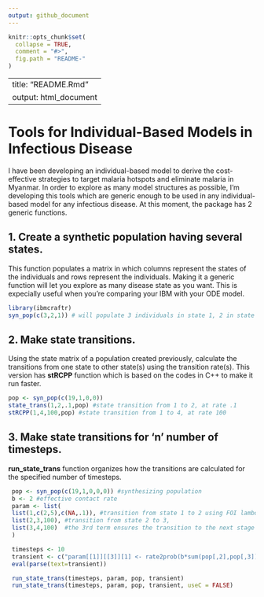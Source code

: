 ```yaml
---
output: github_document
---
```



```r
knitr::opts_chunk$set(
  collapse = TRUE,
  comment = "#>",
  fig.path = "README-"
)
```
---
title: "README.Rmd"
output: html_document
---
# Tools for Individual-Based Models in Infectious Disease

  I have been developing an individual-based model to derive the cost-effective
  strategies to target malaria hotspots and eliminate malaria in Myanmar. In order
  to explore as many model structures as possible, I'm developing this tools which
  are generic enough to be used in any individual-based model for any infectious disease.
  At this moment, the package has 2 generic functions.
  
## 1. Create a synthetic population having several states.
  This function populates a matrix in which columns represent the states of the 
  individuals and rows represent the individuals. Making it a generic function
  will let you explore as many disease state as you want. This is expecially 
  useful when you're comparing your IBM with your ODE model.
  
  
```r
library(ibmcraftr)
syn_pop(c(3,2,1)) # will populate 3 individuals in state 1, 2 in state 2 and 1 in state 3.
```
  
## 2. Make state transitions.
  Using the state matrix of a population created previously, calculate the transitions 
  from one state to other state(s) using the transition rate(s). This version 
  has **stRCPP** function which is based on the codes in C++ to make it run faster.
  
```r
pop <- syn_pop(c(19,1,0,0))
state_trans(1,2,.1,pop) #state transition from 1 to 2, at rate .1
stRCPP(1,4,100,pop) #state transition from 1 to 4, at rate 100
```

## 3. Make state transitions for 'n' number of timesteps.
  **run_state_trans** function organizes how the transitions are calculated for the 
  specified number of timesteps.
  
```r
 pop <- syn_pop(c(19,1,0,0,0)) #synthesizing population
 b <- 2 #effective contact rate
 param <- list(
 list(1,c(2,5),c(NA,.1)), #transition from state 1 to 2 using FOI lambda
 list(2,3,100), #transition from state 2 to 3,
 list(3,4,100)  #the 3rd term ensures the transition to the next stage
 )

 timesteps <- 10
 transient <- c("param[[1]][[3]][1] <- rate2prob(b*sum(pop[,2],pop[,3])/sum(pop))")
 eval(parse(text=transient))

 run_state_trans(timesteps, param, pop, transient)
 run_state_trans(timesteps, param, pop, transient, useC = FALSE)
```
